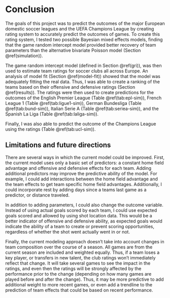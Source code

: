# Conclusion {#conclusion}

The goals of this project was to predict the outcomes of the major European domestic soccer leagues and the UEFA Champions League by creating rating system to accurately predict the outcomes of games. To create this rating system, I tested two possible Bayesian mixed effects models, finding that the game random intercept model provided better recovery of team parameters than the alternative bivariate Poisson model (Section \@ref(simulation)).

The game random intercept model (defined in Section \@ref(gri)), was then used to estimate team ratings for soccer clubs all across Europe. An analysis of model fit (Section \@ref(model-fit)) showed that the model was adequately fitting the real data. Thus, I was able to create a ranking of the teams based on their offensive and defensive ratings (Section \@ref(results)). The ratings were then used to create predictions for the outcomes of the English Premier League (Table \@ref(tab:epl-sim)), French League 1 (Table \@ref(tab:ligue1-sim)), German Bundesliga (Table \@ref(tab:bund-sim)), Italian Serie A (Table \@ref(tab:seriea-sim)), and the Spanish La Liga (Table \@ref(tab:laliga-sim)).

Finally, I was also able to predict the outcome of the Champions League using the ratings (Table \@ref(tab:ucl-sim)).

## Limitations and future directions

There are several ways in which the current model could be improved. First, the current model uses only a basic set of predictors: a constant home field advantage and offensive and defensive effects for each team. Adding additional predictors may improve the predictive ability of the model. For example, I could add interactions between the home field advantage and the team effects to get team specific home field advantages. Additionally, I could incorporate rest by adding days since a teams last game as a predictor, or distance traveled.

In addition to adding parameters, I could also change the outcome variable. Instead of using actual goals scored by each team, I could use expected goals scored and allowed by using shot location data. This would be a better indicator of offensive and defensive ability, as expected goals would indicate the ability of a team to create or prevent scoring opportunities, regardless of whether the shot went actually went in or not.

Finally, the current modeling approach doesn't take into account changes in team composition over the course of a season. All games are from the current season are included and weighted equally. Thus, if a team loses a key player, or transfers in new talent, the club ratings won't immediately reflect that change. It will take several games to see the impact in the ratings, and even then the ratings will be strongly affected by the performance prior to the change (depending on how many games are played before and after the change). Thus, it may be more predictive to add additional weight to more recent games, or even add a trendline to the prediction of team effects that could be based on recent performance.
